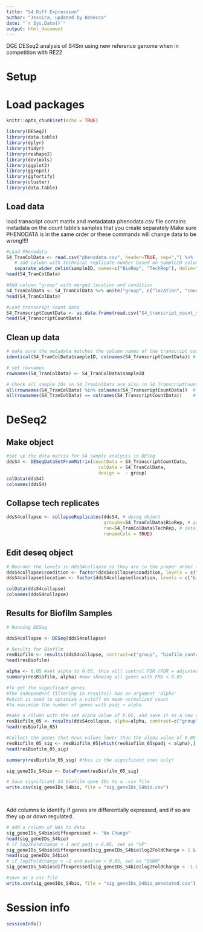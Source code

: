 ```yaml
---
title: "S4 Diff Expression"
author: "Jessica, updated by Rebecca"
date: "`r Sys.Date()`"
output: html_document
---
```


DGE DESeq2 analysis of S4Sm using new reference genome when in competition with RE22

# Setup

# Load packages

```r
knitr::opts_chunk$set(echo = TRUE)

library(DESeq2)
library(data.table)
library(dplyr)
library(tidyr)
library(reshape2)
library(devtools)
library(ggplot2)
library(ggrepel)
library(ggfortify)
library(cluster)
library(data.table)

```

## Load data

load transcript count matrix and metadatata 
phenodata.csv file contains metadata on the count table's samples that you create separately
Make sure PHENODATA is in the same order or these commands will change data to be wrong!!!!

```r

#Load Phenodata
S4_TranColData <- read.csv("phenodata.csv", header=TRUE, sep=",") %>% 
   # add column with technical replicate number based on SampleID column
   separate_wider_delim(sampleID, names=c("BioRep", "TechRep"), delim="_", cols_remove = FALSE)
head(S4_TranColData)

#Add column "group" with merged location and condition
S4_TranColData <- S4_TranColData %>% unite("group", c("location", "condition"), sep = "_", remove = FALSE)
head(S4_TranColData)

#Load transcript count data
S4_TranscriptCountData <- as.data.frame(read.csv("S4_transcript_count_matrix.csv", row.names="transcript_id"))
head(S4_TranscriptCountData)

```

## Clean up data

```r

# make sure the metadata matches the column names of the transcript count data
identical(S4_TranColData$sampleID, colnames(S4_TranscriptCountData)) # should return RTUE

# set rownames
rownames(S4_TranColData) <- S4_TranColData$sampleID

# Check all sample IDs in S4_TranColData are also in S4_TranscriptCountData and match their orders
all(rownames(S4_TranColData) %in% colnames(S4_TranscriptCountData))  # should return TRUE
all(rownames(S4_TranColData) == colnames(S4_TranscriptCountData))    # should return TRUE

```

# DeSeq2

## Make object 

```r

#Set up the data matrix for S4 sample analysis in DESeq
ddsS4 <- DESeqDataSetFromMatrix(countData = S4_TranscriptCountData, 
                                  colData = S4_TranColData, 
                                  design =  ~ group)
colData(ddsS4)
colnames(ddsS4)

```

## Collapse tech replicates

```r

ddsS4collapse <- collapseReplicates(ddsS4, # deseq object
                                    groupby=S4_TranColData$BioRep, # grouping variable
                                    run=S4_TranColData$TechRep, # detail of runs per BioRep
                                    renameCols = TRUE)

```

## Edit deseq object

```r

# Reorder the levels in ddsS4collapse so they are in the proper order for analysis
ddsS4collapse$condition <- factor(ddsS4collapse$condition, levels = c("control","treatment"))
ddsS4collapse$location <- factor(ddsS4collapse$location, levels = c("biofilm","supernatant"))

colData(ddsS4collapse)
colnames(ddsS4collapse)

```

## Results for Biofilm Samples

```r

# Running DESeq

ddsS4collapse <- DESeq(ddsS4collapse)

# Results for Biofilm
resBiofilm <- results(ddsS4collapse, contrast=c("group", "biofilm_control", "biofilm_treatment"))
head(resBiofilm)         

alpha <- 0.05 #set alpha to 0.05, this will control FDR (FDR = adjusted p-value cutoff)
summary(resBiofilm, alpha) #now showing all genes with FRD < 0.05

#To get the significant genes
#The independent filtering in results() has an argument 'alpha'
#which is used to optimize a cutoff on mean normalized count
#to maximize the number of genes with padj < alpha

#make a column with the set alpha value of 0.05, and save it as a new variable
resBiofilm_05 <- results(ddsS4collapse, alpha=alpha, contrast=c("group", "biofilm_control", "biofilm_treatment"))
head(resBiofilm_05)

#Collect the genes that have values lower than the alpha value of 0.05
resBiofilm_05_sig <- resBiofilm_05[which(resBiofilm_05$padj < alpha),]
head(resBiofilm_05_sig)

summary(resBiofilm_05_sig) #this is the significant ones only!

sig_geneIDs_S4bio <- DataFrame(resBiofilm_05_sig)

# Save significant S4 biofilm gene IDs to a .csv file
write.csv(sig_geneIDs_S4bio, file = "sig_geneIDs_S4bio.csv")

                      
```

Add columns to identify if genes are differentially expressed, and if so are they up or down regulated.

```r

# add a column of NAs to data
sig_geneIDs_S4bio$diffexpressed <- "No Change"
head(sig_geneIDs_S4bio)
# if log2Foldchange > 1 and padj < 0.05, set as "UP" 
sig_geneIDs_S4bio$diffexpressed[sig_geneIDs_S4bio$log2FoldChange > 1 & sig_geneIDs_S4bio$padj < 0.05] <- "Up"
head(sig_geneIDs_S4bio)
# if log2Foldchange < -1 and pvalue < 0.05, set as "DOWN"
sig_geneIDs_S4bio$diffexpressed[sig_geneIDs_S4bio$log2FoldChange < -1 & sig_geneIDs_S4bio$padj < 0.05] <- "Down"      

#save as a csv file
write.csv(sig_geneIDs_S4bio, file = "sig_geneIDs_S4bio_annotated.csv")
```

# Session info

```r

sessionInfo()

```
